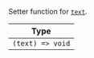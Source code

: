 Setter function for [`text`](../../../ui-components/contexts/message-input-context.mdx#text).

| Type             |
| ---------------- |
| `(text) => void` |
